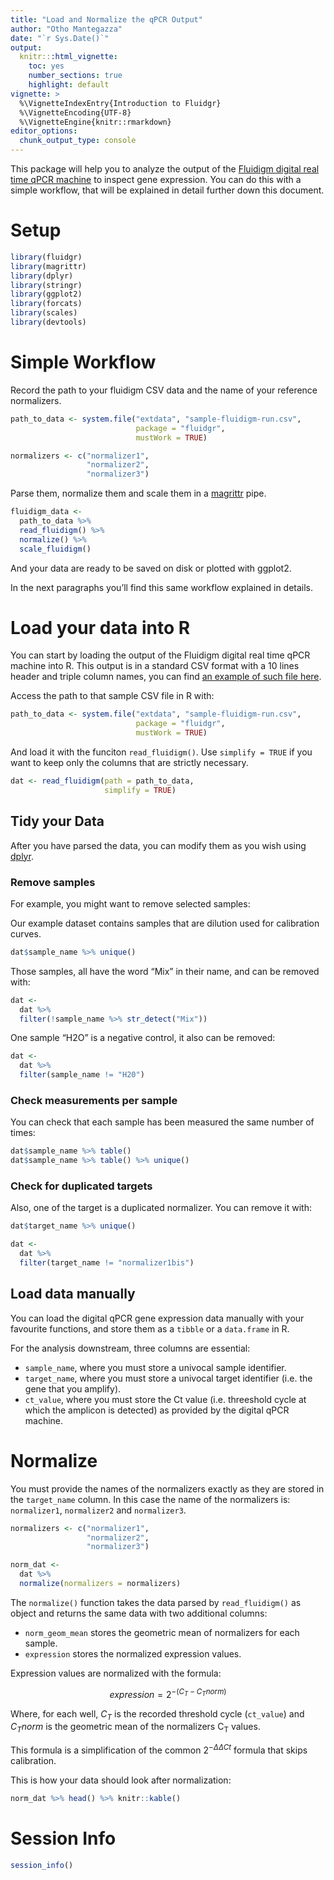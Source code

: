 ```yaml
---
title: "Load and Normalize the qPCR Output"
author: "Otho Mantegazza"
date: "`r Sys.Date()`"
output:
  knitr:::html_vignette:
    toc: yes
    number_sections: true
    highlight: default
vignette: >
  %\VignetteIndexEntry{Introduction to Fluidgr}
  %\VignetteEncoding{UTF-8}
  %\VignetteEngine{knitr::rmarkdown}
editor_options: 
  chunk_output_type: console
---
```


This package will help you to analyze the output of the [Fluidigm digital real time qPCR machine](https://www.fluidigm.com/reagents/digital-pcr) to inspect gene expression. You can do this with a simple workflow, that will be explained in detail further down this document.

# Setup

```r
library(fluidgr)
library(magrittr)
library(dplyr)
library(stringr)
library(ggplot2)
library(forcats)
library(scales)
library(devtools)
```

# Simple Workflow

Record the path to your fluidigm CSV data and the name of your reference normalizers.

```r
path_to_data <- system.file("extdata", "sample-fluidigm-run.csv",
                            package = "fluidgr",
                            mustWork = TRUE)

normalizers <- c("normalizer1",
                 "normalizer2",
                 "normalizer3")
```


Parse them, normalize them and scale them in a [magrittr](https://magrittr.tidyverse.org/index.html) pipe.

```r
fluidigm_data <- 
  path_to_data %>%
  read_fluidigm() %>%
  normalize() %>%
  scale_fluidigm()
```

And your data are ready to be saved on disk or plotted with ggplot2.

In the next paragraphs you'll find this same workflow explained in details.

# Load your data into R

You can start by loading the output of the Fluidigm digital real time qPCR machine into R.
This output is in a standard CSV format with a 10 lines header and triple column names, you can find [an example of such file here](https://github.com/othomantegazza/fluidgr/blob/master/inst/extdata/sample-fluidigm-run.csv).

Access the path to that sample CSV file in R with:

```r
path_to_data <- system.file("extdata", "sample-fluidigm-run.csv",
                            package = "fluidgr",
                            mustWork = TRUE)
```

And load it with the funciton `read_fluidigm()`. Use `simplify = TRUE` if you want to keep only the columns that are strictly necessary.

```r
dat <- read_fluidigm(path = path_to_data,
                     simplify = TRUE)
```

## Tidy your Data

After you have parsed the data, you can modify them as you wish using [dplyr](https://dplyr.tidyverse.org/articles/dplyr.html).

### Remove samples

For example, you might want to remove selected samples:

Our example dataset contains samples that are dilution used for calibration curves.

```r
dat$sample_name %>% unique()
```

Those samples, all have the word "Mix" in their name, and can be removed with:

```r
dat <- 
  dat %>%
  filter(!sample_name %>% str_detect("Mix"))
```

One sample "H2O" is a negative control, it also can be removed:

```r
dat <- 
  dat %>%
  filter(sample_name != "H20")
```

### Check measurements per sample

You can check that each sample has been measured the same number of times:

```r
dat$sample_name %>% table()
dat$sample_name %>% table() %>% unique()
```

### Check for duplicated targets

Also, one of the target is a duplicated normalizer. You can remove it with:

```r
dat$target_name %>% unique()

dat <- 
  dat %>%
  filter(target_name != "normalizer1bis")
```

## Load data manually

You can load the digital qPCR gene expression data manually with your favourite functions, and store them as a `tibble` or a `data.frame` in R.

For the analysis downstream, three columns are essential:

- `sample_name`, where you must store a univocal sample identifier.
- `target_name`, where you must store a univocal target identifier (i.e. the gene that you amplify).
- `ct_value`, where you must store the Ct value (i.e. threeshold cycle at which the amplicon is detected) as provided by the digital qPCR machine.

# Normalize

You must provide the names of the normalizers exactly as they are stored in the `target_name` column. In this case the name of the normalizers is: `normalizer1`, `normalizer2` and `normalizer3`.

```r
normalizers <- c("normalizer1",
                 "normalizer2",
                 "normalizer3")

norm_dat <- 
  dat %>% 
  normalize(normalizers = normalizers) 
```

The `normalize()` function takes the data parsed by `read_fluidigm()` as object and returns the same data with two additional columns:

- `norm_geom_mean` stores the geometric mean of normalizers for each sample.
- `expression` stores the normalized expression values.

Expression values are normalized with the formula: 

$$expression = 2^{-(C_T - C_Tnorm)}$$

Where, for each well, $C_T$ is the recorded threshold cycle (`ct_value`) and $C_Tnorm$ is the geometric mean of the normalizers C~T~ values.

This formula is a simplification of the common $2^{ - \Delta \Delta Ct}$ formula that skips calibration.

This is how your data should look after normalization:

```r
norm_dat %>% head() %>% knitr::kable()
```


# Session Info

```r
session_info()
```
